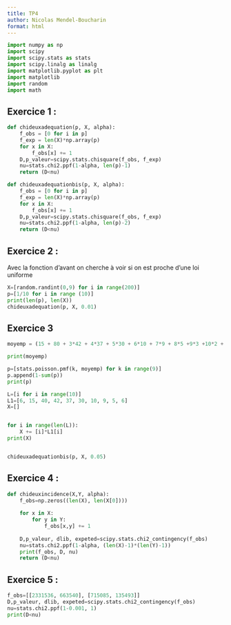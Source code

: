 ```yaml
---
title: TP4
author: Nicolas Mendel-Boucharin
format: html
---
```


```python
import numpy as np
import scipy
import scipy.stats as stats
import scipy.linalg as linalg
import matplotlib.pyplot as plt
import matplotlib
import random
import math
```

## Exercice 1 : 

```python
def chideuxadequation(p, X, alpha):
    f_obs = [0 for i in p]
    f_exp = len(X)*np.array(p)
    for x in X:
        f_obs[x] += 1
    D,p_valeur=scipy.stats.chisquare(f_obs, f_exp)
    nu=stats.chi2.ppf(1-alpha, len(p)-1)
    return (D<nu)

def chideuxadequationbis(p, X, alpha):
    f_obs = [0 for i in p]
    f_exp = len(X)*np.array(p)
    for x in X:
        f_obs[x] += 1
    D,p_valeur=scipy.stats.chisquare(f_obs, f_exp)
    nu=stats.chi2.ppf(1-alpha, len(p)-2)
    return (D<nu)
```

## Exercice 2 :

Avec la fonction d'avant on cherche à voir si on est proche d'une loi uniforme

```python
X=[random.randint(0,9) for i in range(200)]
p=[1/10 for i in range (10)]
print(len(p), len(X))
chideuxadequation(p, X, 0.01)
```

## Exercice 3

```python
moyemp = (15 + 80 + 3*42 + 4*37 + 5*30 + 6*10 + 7*9 + 8*5 +9*3 +10*2 + 11*1) / 200

print(moyemp)

p=[stats.poisson.pmf(k, moyemp) for k in range(9)]
p.append(1-sum(p))
print(p)

L=[i for i in range(10)]
L1=[6, 15, 40, 42, 37, 30, 10, 9, 5, 6]
X=[]


for i in range(len(L)):
    X += [i]*L1[i]
print(X)


chideuxadequationbis(p, X, 0.05)
```

## Exercice 4 :

```python
def chideuxincidence(X,Y, alpha):
    f_obs=np.zeros((len(X), len(X[0])))
    
    for x in X:
        for y in Y:
            f_obs[x,y] += 1
        
    D,p_valeur, dlib, expeted=scipy.stats.chi2_contingency(f_obs)
    nu=stats.chi2.ppf(1-alpha, (len(X)-1)*(len(Y)-1))
    print(f_obs, D, nu)
    return (D<nu)
```

## Exercice 5 :

```python
f_obs=[[2331536, 663540], [715085, 135493]]
D,p_valeur, dlib, expeted=scipy.stats.chi2_contingency(f_obs)
nu=stats.chi2.ppf(1-0.001, 1)
print(D<nu)

```